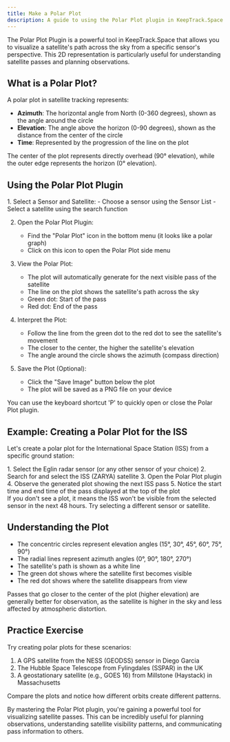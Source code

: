```yaml
---
title: Make a Polar Plot
description: A guide to using the Polar Plot plugin in KeepTrack.Space
---
```



The Polar Plot Plugin is a powerful tool in KeepTrack.Space that allows you to visualize a satellite's path across the sky from a specific sensor's perspective. This 2D representation is particularly useful for understanding satellite passes and planning observations.

## What is a Polar Plot?

A polar plot in satellite tracking represents:

- **Azimuth**: The horizontal angle from North (0-360 degrees), shown as the angle around the circle
- **Elevation**: The angle above the horizon (0-90 degrees), shown as the distance from the center of the circle
- **Time**: Represented by the progression of the line on the plot

<Aside>
  The center of the plot represents directly overhead (90° elevation), while the outer edge represents the horizon (0° elevation).
</Aside>

## Using the Polar Plot Plugin

<Steps>
1. Select a Sensor and Satellite:
   - Choose a sensor using the Sensor List
   - Select a satellite using the search function

2. Open the Polar Plot Plugin:
   - Find the "Polar Plot" icon in the bottom menu (it looks like a polar graph)
   - Click on this icon to open the Polar Plot side menu

3. View the Polar Plot:
   - The plot will automatically generate for the next visible pass of the satellite
   - The line on the plot shows the satellite's path across the sky
   - Green dot: Start of the pass
   - Red dot: End of the pass

4. Interpret the Plot:
   - Follow the line from the green dot to the red dot to see the satellite's movement
   - The closer to the center, the higher the satellite's elevation
   - The angle around the circle shows the azimuth (compass direction)

5. Save the Plot (Optional):
   - Click the "Save Image" button below the plot
   - The plot will be saved as a PNG file on your device
</Steps>

<Aside type="tip">
  You can use the keyboard shortcut 'P' to quickly open or close the Polar Plot plugin.
</Aside>

## Example: Creating a Polar Plot for the ISS

Let's create a polar plot for the International Space Station (ISS) from a specific ground station:

<Steps>
1. Select the Eglin radar sensor (or any other sensor of your choice)
2. Search for and select the ISS (ZARYA) satellite
3. Open the Polar Plot plugin
4. Observe the generated plot showing the next ISS pass
5. Notice the start time and end time of the pass displayed at the top of the plot
</Steps>

<Aside>
  If you don't see a plot, it means the ISS won't be visible from the selected sensor in the next 48 hours. Try selecting a different sensor or satellite.
</Aside>

## Understanding the Plot

- The concentric circles represent elevation angles (15°, 30°, 45°, 60°, 75°, 90°)
- The radial lines represent azimuth angles (0°, 90°, 180°, 270°)
- The satellite's path is shown as a white line
- The green dot shows where the satellite first becomes visible
- The red dot shows where the satellite disappears from view

<Aside type="tip">
  Passes that go closer to the center of the plot (higher elevation) are generally better for observation, as the satellite is higher in the sky and less affected by atmospheric distortion.
</Aside>

## Practice Exercise

Try creating polar plots for these scenarios:

1. A GPS satellite from the NESS (GEODSS) sensor in Diego Garcia
2. The Hubble Space Telescope from Fylingdales (SSPAR) in the UK
3. A geostationary satellite (e.g., GOES 16) from Millstone (Haystack) in Massachusetts

Compare the plots and notice how different orbits create different patterns.

By mastering the Polar Plot plugin, you're gaining a powerful tool for visualizing satellite passes. This can be incredibly useful for planning observations, understanding satellite visibility patterns, and communicating pass information to others.